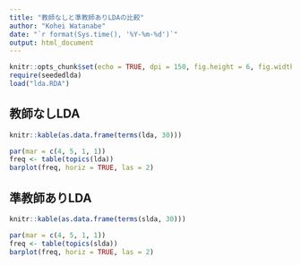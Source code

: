 ```yaml
---
title: "教師なしと準教師ありLDAの比較"
author: "Kohei Watanabe"
date: "`r format(Sys.time(), '%Y-%m-%d')`"
output: html_document
---
```


```r
knitr::opts_chunk$set(echo = TRUE, dpi = 150, fig.height = 6, fig.width = 10, collapse = TRUE)
require(seededlda)
load("lda.RDA")
```

## 教師なしLDA

```r
knitr::kable(as.data.frame(terms(lda, 30)))
```

```r
par(mar = c(4, 5, 1, 1))
freq <- table(topics(lda))
barplot(freq, horiz = TRUE, las = 2)
```

## 準教師ありLDA

```r
knitr::kable(as.data.frame(terms(slda, 30)))
```

```r
par(mar = c(4, 5, 1, 1))
freq <- table(topics(slda))
barplot(freq, horiz = TRUE, las = 2)
```

